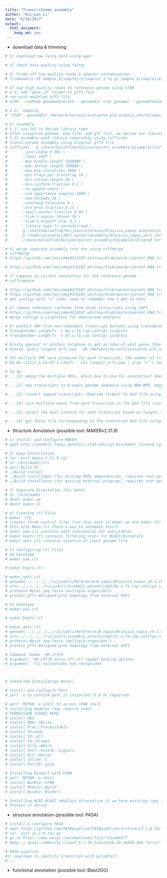 ```yaml
---
title: "Transcritpome_assembly"
author: "Ruijuan Li"
date: "6/26/2017"
output: 
  html_document: 
    keep_md: yes
---
```


* download data & trimming 
```r
# 1) download raw fastq data using wget 

# 2) check data quality using fastqc 

# 3) Trimm off low quality reads & adapter contamination 
# trimmomatic PE Sample_${sample}/${sample}_1.fq.gz Sample_${sample}/${sample}_2.fq.gz Sample_${sample}/${sample}_paired_1.fq.gz Sample_${sample}/${sample}_unpaired_1.fq.gz Sample_${sample}/${sample}_paired_2.fq.gz Sample_${sample}/${sample}_unpaired_2.fq.gz ILLUMINACLIP:Bradseq_adapter.fa:2:30:10 LEADING:3 TRAILING:3 SLIDINGWINDOW:4:15 MINLEN:36

# 4) map high quality reads to reference genome using STAR
# 4.1) add "gene_id" colomn to gff3 file 
# run with modified gff3 file 
# STAR --runMode genomeGenerate --genomeDir star_genome/ --genomeFastaFiles Brassica_napus_v4.1.chromosomes.fa --sjdbGTFfile Brassica_napus.annotation_v5_modified_modified.gff3 --runThreadN 6 --sjdbGTFtagExonParentTranscript Parent --sjdbGTFfeatureExon CDS (screen -r 10070.ttys003.coloma) 

# 4.2)  mapping 
# "STAR --genomeDir /Network/Servers/avalanche.plb.ucdavis.edu/Volumes/Mammoth/Users/ruijuanli/Reference/B.napus/star_genome --readFilesIn /Network/Servers/avalanche.plb.ucdavis.edu/Volumes/Mammoth/Users/ruijuanli/2016_summer/raw_data/Ae_Hu_2_1.fq /Network/Servers/avalanche.plb.ucdavis.edu/Volumes/Mammoth/Users/ruijuanli/2016_summer/raw_data/Ae_Hu_2_2.fq --outSAMtype BAM SortedByCoordinate --sjdbGTFfile /Network/Servers/avalanche.plb.ucdavis.edu/Volumes/Mammoth/Users/ruijuanli/Reference/B.napus/Brassica_napus.annotation_v5_modified_modified.gff3 --quantMode TranscriptomeSAM GeneCounts --twopassMode Basic –alignIntronMax 15000 --outFilterIntronMotifs RemoveNoncanonical --runThreadN 6 --sjdbGTFtagExonParentTranscript Parent --sjdbGTFfeatureExon CDS --outReadsUnmapped Fastx" 

# 5) assembly 
# 5.1) use IGV to decide library type 
# after visualize genome, bam file, and gff file, we decide our library type is fr-secondstrand 
# 5.2) assemble each library seperately using cufflinks 
# transcriptome assembly using original gff3 file
# cufflinks  -o /share/malooflab/Ruijuan/parent_assembly/${sample}/cufflink_output/ \
# 	   --junc-alpha 0.001 \
# 	   --label CUFF \
# 	   --max-bundle-length 3500000 \
# 	   --max-intron-length 300000 \
# 	   --max-mle-iterations 5000 \
# 	   --min-frags-per-transfrag 10 \
# 	   --min-intron-length 50 \
# 	   --min-isoform-fraction 0.1 \
# 	   --no-update-check \
# 	   --num-importance-samples 1000 \
# 	   --num-threads 20 \
# 	   --overhang-tolerance 8 \
# 	   --pre-mrna-fraction 0.15 \
# 	   --small-anchor-fraction 0.09 \
# 	   --trim-3-avgcov-thresh 10 \
# 	   --trim-3-dropoff-frac 0.1 \
# 	   --library-type fr-secondstrand \
# 	   -g /share/malooflab/Ruijuan/reference/Brassica_napus.annotation_v5.gff3 \
# 	   -b /home/ruijuanli/2017_winter/assembly/Brassica_napus_v4.1.chromosomes.fa \
# 	    /share/malooflab/Ruijuan/parent_assembly/${sample}/Aligned.sortedByCoord.out.bam

# 6) merge seperate assembly into one using cuffmerge 
# cuffmerge 
# https://github.com/leejimmy93/KIAT_whitney/blob/master/parent_RNA_transcriptome/run_cuffmerge_Ae.sh 

# https://github.com/leejimmy93/KIAT_whitney/blob/master/parent_RNA_transcriptome/run_cuffmerge_Ol.sh

# 7) compare to current annotation for the reference genome  
# cuffcompare 

# https://github.com/leejimmy93/KIAT_whitney/blob/master/parent_RNA_transcriptome/run_cuffcompare_Ae.sh
# https://github.com/leejimmy93/KIAT_whitney/blob/master/parent_RNA_transcriptome/run_cuffcompare_Ol.sh
# get contigs with "u" code, need to remember how I get to here. 

# 8) remove redundant isoforms from novel transcripts using CAP3 
# https://github.com/leejimmy93/KIAT_whitney/blob/master/parent_RNA_transcriptome/run_cap3.sh
# merge contigs & singletons for downstream analysis 

# 9) predict ORF from non-redundant transcript dataset using transdecoder 
# TransDecoder.LongOrfs -t Ae.u.fa.cap.contigs_singlets 
# TransDecoder.LongOrfs -t Ol.u.fa.cap.contigs_singlets 

# blastp against nr protein database to get an idea of what genes they are 
# blastp -query longest_orfs.pep  -db /Network/Servers/avalanche.plb.ucdavis.edu/Volumes/Mammoth/Users/ruijuanli/Reference/NCBI/nr/nr  -max_target_seqs 1 -outfmt 6 -evalue 1e-6 -num_threads 6 -out ${i}_nr.out  

# 10) multiple ORF were produced for each transcript, the number of transcripts with ORF identified are: 
# Da-Ae (2311) & Da-Ol-1 (2427) : cat longest_orfs.pep | grep ">" | sed 's/:/\t/g' | awk '{print $2}' | sort | uniq | wc -l 

# To do: 
# ...11) among the multiple ORFs, which one to use for annotation? Upendra decided to use the one with the max number of significant hits to NCBI nr database. 

# ...12) map transctipts to B.napus genome sequence using BWA-MEM, mapped transcripts VS unmapped transcritps (because these transcritps were assembled from mapped reads, they should still be able to map back the reference genome)

# ...13) convert mapped transcripts (bam/sam format) to bed file using (bamtobed tool)

# ...14) join multiple exons from each transcript in the bed file (custom script)

# ...15) select the best isoform for each transcript based on length, the longest will be retained. (custom script)

# ...16) get fasta file corresponding to the annotation bed file using getfasta utility from BED tools 
```

* Structure Annotation (possible tool: MAKERv2.31.9)
```r
# 1) Install and Configure MAKER
# wget http://yandell.topaz.genetics.utah.edu/cgi-bin/maker_license.cgi

# 2) Easy Installation
# tar -xvzf maker-2.31.9.tgz
# In ~/bin/maker/src
# perl Build.PL
# ./Build install
# ./Build installdeps (for missing PERL dependencies, requires root permission)
# ./Build installexes (for missing external programs, requires root permission)

# 3) Separate Directories (for Geno)
# In ~/bin/maker
# mkdir maker.ae
# mkdir maker.ol

# 4) Creating ctl Files
# maker -CTL 
# creates three control files (run this once in maker.ae and maker.ol)
# Edit with Nano (is there a way to automate this?)
# maker_exe.ctl contains path information for executables
# maker_bopts.ctl contains filtering stats for BLAST/Exonerate
# maker_opts.ctl contains location of input genome file

# 5) Configuring ctl Files
# Ae Genotype
# maker_exe.ctl 

# maker_bopts.ctl 

# maker_opts.ctl 
# genome=../../../../ruijuanli/Reference/B.napus/Brassica_napus_v4.1.chromosomes.fa #genome sequence (fasta file or fasta embedded in GFF3 file)
# est=../../../../ruijuanli/assembly_parent/cap3/Ae.u.fa.cap.contigs_singlets
# protein= #prot seq fasta (multiple organisms?)
# protein_gff= #aligned prot homology from external GFF3

# Ol Genotype
# maker_exe.ctl

# maker_bopts.ctl

# maker_opts.ctl
# genome= ../../../../ruijuanli/Reference/B.napus/Brassica_napus_v4.1.chromosomes.fa #genome sequence (fasta file or fasta embedded in GFF3 file)
# est=../../../../ruijuanli/assembly_parent/cap3/Ol.u.fa.cap.contigs_singlets
# protein= #prot seq fasta (multiple organisms?)
# protein_gff= #aligned prot homology from external GFF3

# Command: maker -RM_off|R
# Argument: -RM_off|R turns off all repeat masking options
# Argument: -fix_nucleotides not recognized



# [Detailed Installation Notes]

# Install and Configure Perl
# perl -v to confirm perl is installed (5.8.0+ required)

# perl -MCPAN -e shell to access CPAN shell
# installing modules (may require sudo)
# PERMISSION ISSUES HERE
# install DBI
# install DBD::SQLite
# install Proc::ProcessTable
# install threads
# install IO::All
# install IO::Prompt
# install File::Which
# install Perl::Unsafe::Signals
# install Bit::Vector
# install Inline::C
# install PerlIO::gzip

# Installing Bioperl with CPAN
# perl -MCPAN -e shell
# install Bundle::CPAN
# install Module::Build
# install Bundle::BioPerl

# Installing NCBI-BLAST (Wublast alternative if we have existing copy (no longer freely available))
# Present in server
```


* structure annotation (possible tool: PASA)
```r
# install & configure PASA 
# wget https://github.com/PASApipeline/PASApipeline/archive/v2.1.0.tar.gz
# tar -xvzf v2.1.0.tar.gz
# go to https://dev.mysql.com/downloads/file/?id=469277 
# dpkg -i mysql-community-client_5.7.18-1ubuntu16.10_amd64.deb "error" 

# PASA pipeline  
#1) seqclean to identify transcript with polyAtail 
# ... 
```

* functional annotation (possible tool: Blast2GO)
```r

```


